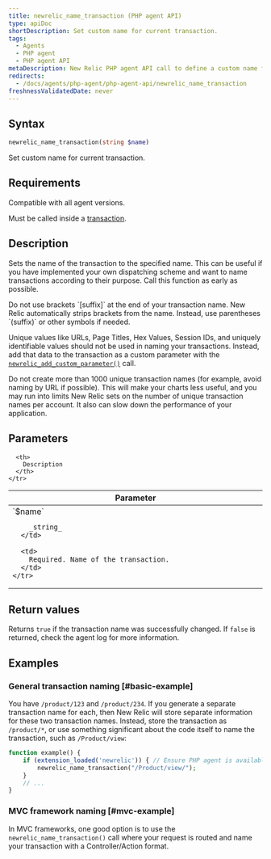 ```yaml
---
title: newrelic_name_transaction (PHP agent API)
type: apiDoc
shortDescription: Set custom name for current transaction.
tags:
  - Agents
  - PHP agent
  - PHP agent API
metaDescription: New Relic PHP agent API call to define a custom name for a particular transaction.
redirects:
  - /docs/agents/php-agent/php-agent-api/newrelic_name_transaction
freshnessValidatedDate: never
---
```


## Syntax

```php
newrelic_name_transaction(string $name)
```

Set custom name for current transaction.

## Requirements

Compatible with all agent versions.

Must be called inside a [transaction](/docs/accounts-partnerships/education/getting-started-new-relic/glossary#transaction).

## Description

Sets the name of the transaction to the specified name. This can be useful if you have implemented your own dispatching scheme and want to name transactions according to their purpose. Call this function as early as possible.

<Callout variant="important">
  Do not use brackets `[suffix]` at the end of your transaction name. New Relic automatically strips brackets from the name. Instead, use parentheses `(suffix)` or other symbols if needed.
</Callout>

Unique values like URLs, Page Titles, Hex Values, Session IDs, and uniquely identifiable values should not be used in naming your transactions. Instead, add that data to the transaction as a custom parameter with the [`newrelic_add_custom_parameter()`](/docs/agents/php-agent/configuration/php-agent-api#api-custom-param) call.

<Callout variant="important">
  Do not create more than 1000 unique transaction names (for example, avoid naming by URL if possible). This will make your charts less useful, and you may run into limits New Relic sets on the number of unique transaction names per account. It also can slow down the performance of your application.
</Callout>

## Parameters

<table>
  <thead>
    <tr>
      <th width="25%">
        Parameter
      </th>

      <th>
        Description
      </th>
    </tr>
  </thead>

  <tbody>
    <tr>
      <td>
        `$name`

        _string_
      </td>

      <td>
        Required. Name of the transaction.
      </td>
    </tr>
  </tbody>
</table>

## Return values

Returns `true` if the transaction name was successfully changed. If `false` is returned, check the agent log for more information.

## Examples

### General transaction naming [#basic-example]

You have `/product/123` and `/product/234`. If you generate a separate transaction name for each, then New Relic will store separate information for these two transaction names. Instead, store the transaction as `/product/*`, or use something significant about the code itself to name the transaction, such as `/Product/view`:

```php
function example() {
    if (extension_loaded('newrelic')) { // Ensure PHP agent is available
        newrelic_name_transaction("/Product/view/");
    }
    // ...
}
```

### MVC framework naming [#mvc-example]

In MVC frameworks, one good option is to use the `newrelic_name_transaction()` call where your request is routed and name your transaction with a Controller/Action format.
